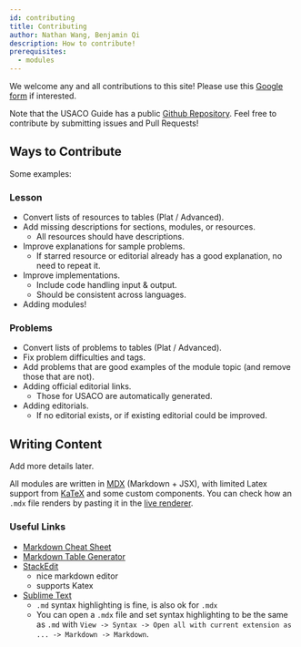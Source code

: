 ```yaml
---
id: contributing
title: Contributing
author: Nathan Wang, Benjamin Qi
description: How to contribute!
prerequisites:
  - modules
---
```


We welcome any and all contributions to this site! Please use this [Google form](https://docs.google.com/forms/d/e/1FAIpQLSew7yq-8osY-IAxHRXX0_g-C747t7778aDuz-Crz6f77AuABA/viewform?usp=sf_link) if interested.

Note that the USACO Guide has a public [Github Repository](https://github.com/cpinitiative/usaco-guide). Feel free to contribute by submitting issues and Pull Requests!

<!-- Please use the "Contact Us" form to get started and mention **what specifically you intend to contribute**.  -->

## Ways to Contribute

Some examples:

### Lesson

- Convert lists of resources to tables (Plat / Advanced).
- Add missing descriptions for sections, modules, or resources.
  - All resources should have descriptions.
- Improve explanations for sample problems.
  - If starred resource or editorial already has a good explanation, no need to repeat it.
- Improve implementations.
  - Include code handling input & output.
  - Should be consistent across languages.
- Adding modules!

### Problems

- Convert lists of problems to tables (Plat / Advanced).
- Fix problem difficulties and tags.
- Add problems that are good examples of the module topic (and remove those that are not).
- Adding official editorial links.
  - Those for USACO are automatically generated.
- Adding editorials.
  - If no editorial exists, or if existing editorial could be improved.

<!-- - Don't link CF if it's already included in "Contest Materials." -->

## Writing Content

<IncompleteSection>

Add more details later.

</IncompleteSection>

All modules are written in [MDX](https://mdxjs.com/) (Markdown + JSX), with limited Latex support from [KaTeX](https://katex.org/) and some custom components. You can check how an `.mdx` file renders by pasting it in the [live renderer](/liveupdate).

### Useful Links

- [Markdown Cheat Sheet](https://www.markdownguide.org/cheat-sheet/)
- [Markdown Table Generator](https://www.tablesgenerator.com/markdown_tables)
- [StackEdit](https://stackedit.io/)
  - nice markdown editor
  - supports Katex
- [Sublime Text](https://www.sublimetext.com/)
  - `.md` syntax highlighting is fine, is also ok for `.mdx`
  - You can open a `.mdx` file and set syntax highlighting to be the same as `.md` with `View -> Syntax -> Open all with current extension as ... -> Markdown -> Markdown`.
